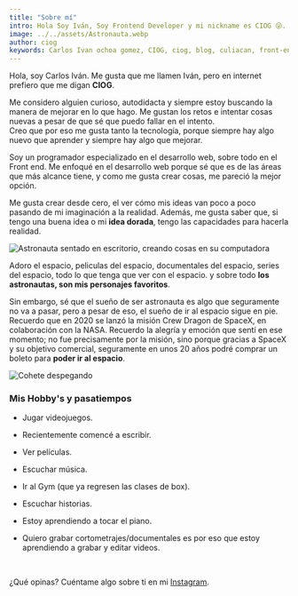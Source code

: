 ```yaml
---
title: "Sobre mí"
intro: Hola Soy Iván, Soy Frontend Developer y mi nickname es CIOG 😜.
image: ../../assets/Astronauta.webp
author: ciog
keywords: Carlos Ivan ochoa gomez, CIOG, ciog, blog, culiacan, front-end, woockom, desarrollador web
---
```



Hola, soy Carlos Iván. Me gusta que me llamen Iván, pero en internet prefiero que me digan **CIOG**.

Me considero alguien curioso, autodidacta y siempre estoy buscando la manera de mejorar en lo que hago. 
Me gustan los retos e intentar cosas nuevas a pesar de que sé que puedo fallar en el intento. <br/>
Creo que por eso me gusta tanto la tecnología, porque siempre hay algo nuevo que aprender y siempre hay algo que mejorar.

Soy un programador especializado en el desarrollo web, sobre todo en el Front end. Me enfoqué en el desarrollo web porque sé 
que es de las áreas que más alcance tiene, y como me gusta crear cosas, me pareció la mejor opción.

Me gusta crear desde cero, el ver cómo mis ideas van poco a poco pasando de mi imaginación a la realidad. Además, 
me gusta saber que, si tengo una buena idea o mi **idea dorada**, tengo las capacidades para hacerla realidad.

<Image src="https://res.cloudinary.com/dx7uimym1/image/upload/v1720806407/CIOG/Astronauta%20sentado%20en%20escritorio.webp" width={800} height={300} alt="Astronauta sentado en escritorio, creando cosas en su computadora"/>

Adoro el espacio, peliculas del espacio, documentales del espacio, series del espacio, todo lo que tenga que ver con el espacio. y 
sobre todo **los astronautas, son mis personajes favoritos**.

Sin embargo, sé que el sueño de ser astronauta es algo que seguramente no va a pasar, pero a pesar de eso, el sueño de ir al 
espacio sigue en pie. Recuerdo que en 2020 se lanzó la misión Crew Dragon de SpaceX, en colaboración con la NASA. Recuerdo la 
alegría y emoción que sentí en ese momento; no fue precisamente por la misión, sino porque gracias a SpaceX y su objetivo comercial, 
seguramente en unos 20 años podré comprar un boleto para **poder ir al espacio**.

<Image src="https://res.cloudinary.com/dx7uimym1/image/upload/v1720811866/CIOG/Cohete%20despegando.webp" width={800} height={300} alt="Cohete despegando"/>



### Mis Hobby's y pasatiempos

* Jugar videojuegos.

* Recientemente comencé a escribir.

* Ver películas.

* Escuchar música.

* Ir al Gym (que ya regresen las clases de box).

* Escuchar historias.

* Estoy aprendiendo a tocar el piano.

* Quiero grabar cortometrajes/documentales es por eso que estoy aprendiendo a grabar y editar videos.

<br/>

¿Qué opinas? Cuéntame algo sobre ti en mi [Instagram](https://www.instagram.com/ciog.dev/).